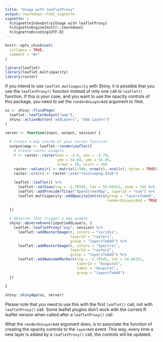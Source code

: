 ```yaml
---
title: "Usage with leafletProxy"
output: rmarkdown::html_vignette
vignette: >
  %\VignetteIndexEntry{Usage with leafletProxy}
  %\VignetteEngine{knitr::rmarkdown}
  %\VignetteEncoding{UTF-8}
---
```


```r
knitr::opts_chunk$set(
  collapse = TRUE,
  comment = "#>"
)
```

```r
library(leaflet)
library(leaflet.multiopacity)
library(raster)

```

If you intend to use `leaflet.multiopacity` with Shiny, it is possible that you use the `leafletProxy()` function instead of only one call to `leaflet()` function. If this is your case, and you want to use the opacity controls of this package, you need to set the `renderOnLayerAdd` argument to `TRUE`. 

```r
ui <- shiny::fluidPage(
  leaflet::leafletOutput("map"),
  shiny::actionButton("addLayers", "Add Layers")
)

server <- function(input, output, session) {
  
  # Create a map inside of your server function
  output$map <- leaflet::renderLeaflet({
    # Create raster example
    r <- raster::raster(xmn = -2.8, xmx = -2.79,
                        ymn = 54.04, ymx = 54.05,
                        nrows = 30, ncols = 30)
    raster::values(r) <- matrix(1:900, nrow(r), ncol(r), byrow = TRUE)
    raster::crs(r) <- raster::crs("+init=epsg:4326")
    
    leaflet::leaflet() %>% 
      leaflet::setView(lng = -2.79545, lat = 54.04321, zoom = 14) %>% 
      leaflet::addProviderTiles("OpenStreetMap", layerId = "osm") %>%
      leaflet.multiopacity::addOpacityControls(group = "layersToAdd", 
                                               renderOnLayerAdd = TRUE)
    
  })
  
  # Observer that trigger a map update
  shiny::observeEvent(input$addLayers, {
    leaflet::leafletProxy("map", session) %>%
      leaflet::addRasterImage(r, colors = "viridis",
                              layerId = "raster1",
                              group = "layersToAdd") %>%
      leaflet::addRasterImage(r, colors = "Spectral",
                              layerId = "raster2",
                              group = "layersToAdd") %>% 
      leaflet::addAwesomeMarkers(lng = -2.79545, lat = 54.04321, 
                                 layerId = "hospital", 
                                 label = "Hospital",
                                 group = "layersToAdd")
  })
  
}

shiny::shinyApp(ui, server)
```

Please note that you need to use this with the first `leaflet()` call, not with `leafletProxy()` call. Some leaflet plugins don't work with the current R leaflet version when called after a `leafletProxy()` call.

What the `renderOnLayerAdd` argument does, is to associate the function of creating the opacity controls to the `layerAdd` event. This way, every time a new layer is added by a `leafletProxy()` call, the controls will be updated.
